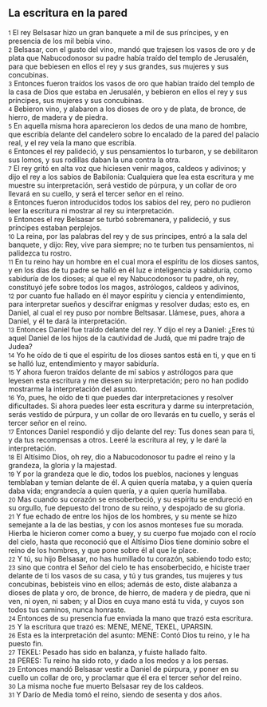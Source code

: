 == La escritura en la pared ==

{{anchor|1}} <small>1</small> El rey Belsasar hizo un gran banquete a mil de sus príncipes, y en presencia de los mil bebía vino.<br>
{{anchor|2}} <small>2</small> Belsasar, con el gusto del vino, mandó que trajesen los vasos de oro y de plata que Nabucodonosor su padre había traído del templo de Jerusalén, para que bebiesen en ellos el rey y sus grandes, sus mujeres y sus concubinas.<br>
{{anchor|3}} <small>3</small> Entonces fueron traídos los vasos de oro que habían traído del templo de la casa de Dios que estaba en Jerusalén, y bebieron en ellos el rey y sus príncipes, sus mujeres y sus concubinas.<br>
{{anchor|4}} <small>4</small> Bebieron vino, y alabaron a los dioses de oro y de plata, de bronce, de hierro, de madera y de piedra.<br>
{{anchor|5}} <small>5</small> En aquella misma hora aparecieron los dedos de una mano de hombre, que escribía delante del candelero sobre lo encalado de la pared del palacio real, y el rey veía la mano que escribía.<br>
{{anchor|6}} <small>6</small> Entonces el rey palideció, y sus pensamientos lo turbaron, y se debilitaron sus lomos, y sus rodillas daban la una contra la otra.<br>
{{anchor|7}} <small>7</small> El rey gritó en alta voz que hiciesen venir magos, caldeos y adivinos; y dijo el rey a los sabios de Babilonia: Cualquiera que lea esta escritura y me muestre su interpretación, será vestido de púrpura, y un collar de oro llevará en su cuello, y será el tercer señor en el reino.<br>
{{anchor|8}} <small>8</small> Entonces fueron introducidos todos los sabios del rey, pero no pudieron leer la escritura ni mostrar al rey su interpretación.<br>
{{anchor|9}} <small>9</small> Entonces el rey Belsasar se turbó sobremanera, y palideció, y sus príncipes estaban perplejos.<br>
{{anchor|10}} <small>10</small> La reina, por las palabras del rey y de sus príncipes, entró a la sala del banquete, y dijo: Rey, vive para siempre; no te turben tus pensamientos, ni palidezca tu rostro.<br>
{{anchor|11}} <small>11</small> En tu reino hay un hombre en el cual mora el espíritu de los dioses santos, y en los días de tu padre se halló en él luz e inteligencia y sabiduría, como sabiduría de los dioses; al que el rey Nabucodonosor tu padre, oh rey, constituyó jefe sobre todos los magos, astrólogos, caldeos y adivinos,<br>
{{anchor|12}} <small>12</small> por cuanto fue hallado en él mayor espíritu y ciencia y entendimiento, para interpretar sueños y descifrar enigmas y resolver dudas; esto es, en Daniel, al cual el rey puso por nombre Beltsasar. Llámese, pues, ahora a Daniel, y él te dará la interpretación.<br>
{{anchor|13}} <small>13</small> Entonces Daniel fue traído delante del rey. Y dijo el rey a Daniel: ¿Eres tú aquel Daniel de los hijos de la cautividad de Judá, que mi padre trajo de Judea?<br>
{{anchor|14}} <small>14</small> Yo he oído de ti que el espíritu de los dioses santos está en ti, y que en ti se halló luz, entendimiento y mayor sabiduría.<br>
{{anchor|15}} <small>15</small> Y ahora fueron traídos delante de mí sabios y astrólogos para que leyesen esta escritura y me diesen su interpretación; pero no han podido mostrarme la interpretación del asunto.<br>
{{anchor|16}} <small>16</small> Yo, pues, he oído de ti que puedes dar interpretaciones y resolver dificultades. Si ahora puedes leer esta escritura y darme su interpretación, serás vestido de púrpura, y un collar de oro llevarás en tu cuello, y serás el tercer señor en el reino.<br>
{{anchor|17}} <small>17</small> Entonces Daniel respondió y dijo delante del rey: Tus dones sean para ti, y da tus recompensas a otros. Leeré la escritura al rey, y le daré la interpretación.<br>
{{anchor|18}} <small>18</small> El Altísimo Dios, oh rey, dio a Nabucodonosor tu padre el reino y la grandeza, la gloria y la majestad.<br>
{{anchor|19}} <small>19</small> Y por la grandeza que le dio, todos los pueblos, naciones y lenguas temblaban y temían delante de él. A quien quería mataba, y a quien quería daba vida; engrandecía a quien quería, y a quien quería humillaba.<br>
{{anchor|20}} <small>20</small> Mas cuando su corazón se ensoberbeció, y su espíritu se endureció en su orgullo, fue depuesto del trono de su reino, y despojado de su gloria.<br>
{{anchor|21}} <small>21</small> Y fue echado de entre los hijos de los hombres, y su mente se hizo semejante a la de las bestias, y con los asnos monteses fue su morada. Hierba le hicieron comer como a buey, y su cuerpo fue mojado con el rocío del cielo, hasta que reconoció que el Altísimo Dios tiene dominio sobre el reino de los hombres, y que pone sobre él al que le place.<br>
{{anchor|22}} <small>22</small> Y tú, su hijo Belsasar, no has humillado tu corazón, sabiendo todo esto;<br>
{{anchor|23}} <small>23</small> sino que contra el Señor del cielo te has ensoberbecido, e hiciste traer delante de ti los vasos de su casa, y tú y tus grandes, tus mujeres y tus concubinas, bebisteis vino en ellos; además de esto, diste alabanza a dioses de plata y oro, de bronce, de hierro, de madera y de piedra, que ni ven, ni oyen, ni saben; y al Dios en cuya mano está tu vida, y cuyos son todos tus caminos, nunca honraste.<br>
{{anchor|24}} <small>24</small> Entonces de su presencia fue enviada la mano que trazó esta escritura.<br>
{{anchor|25}} <small>25</small> Y la escritura que trazó es: MENE, MENE, TEKEL, UPARSIN.<br>
{{anchor|26}} <small>26</small> Esta es la interpretación del asunto: MENE: Contó Dios tu reino, y le ha puesto fin.<br>
{{anchor|27}} <small>27</small> TEKEL: Pesado has sido en balanza, y fuiste hallado falto.<br>
{{anchor|28}} <small>28</small> PERES: Tu reino ha sido roto, y dado a los medos y a los persas.<br>
{{anchor|29}} <small>29</small> Entonces mandó Belsasar vestir a Daniel de púrpura, y poner en su cuello un collar de oro, y proclamar que él era el tercer señor del reino.<br>
{{anchor|30}} <small>30</small> La misma noche fue muerto Belsasar rey de los caldeos.<br>
{{anchor|31}} <small>31</small> Y Darío de Media tomó el reino, siendo de sesenta y dos años.<br>
